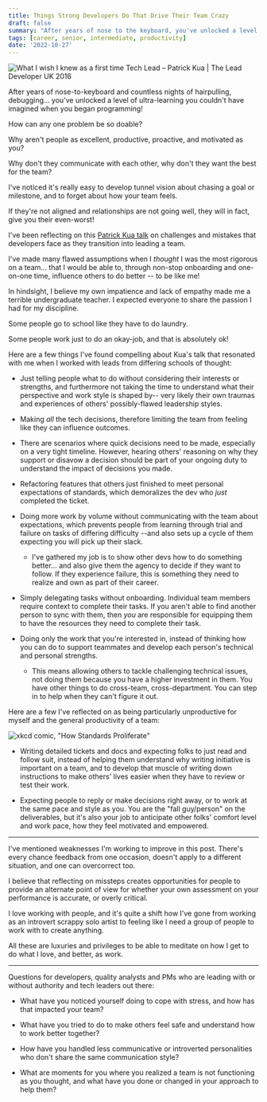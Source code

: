 ```yaml
---
title: Things Strong Developers Do That Drive Their Team Crazy
draft: false
summary: "After years of nose to the keyboard, you've unlocked a level of ultra-learning you could not have imagined! How can anything be so doable? Why aren't people as good as you? Here are some things you might be doing that make your team dynamic shift for the worse."
tags: [career, senior, intermediate, productivity]
date: '2022-10-27'
---
```


![What I wish I knew as a first time Tech Lead – Patrick Kua | The Lead Developer UK 2016](https://dev-to-uploads.s3.amazonaws.com/uploads/articles/kgk87re6sje8r1totb79.png)

After years of nose-to-keyboard and countless nights of hairpulling, debugging... you've unlocked a level of ultra-learning you couldn't have imagined when you began programming!

How can any one problem be so doable?

Why aren't people as excellent, productive, proactive, and motivated as you?

Why don't they communicate with each other, why don't they want the best for the team?

I've noticed it's really easy to develop tunnel vision about chasing a goal or milestone, and to forget about how your team feels.

If they're not aligned and relationships are not going well, they will in fact, give you their even-worst!

I've been reflecting on this [Patrick Kua talk](https://youtu.be/CjgWwmBW-bc) on challenges and mistakes that developers face as they transition into leading a team.

I've made many flawed assumptions when I _thought_ I was the most rigorous on a team… that I would be able to, through non-stop onboarding and one-on-one time, influence others to do better -- to be like me!

In hindsight, I believe my own impatience and lack of empathy made me a terrible undergraduate teacher. I expected everyone to share the passion I had for my discipline.

Some people go to school like they have to do laundry.

Some people work just to do an okay-job, and that is absolutely ok!

Here are a few things I've found compelling about Kua's talk that resonated with me when I worked with leads from differing schools of thought:

- Just telling people what to do without considering their interests or strengths, and furthermore not taking the time to understand what their perspective and work style is shaped by-- very likely their own traumas and experiences of others' possibly-flawed leadership styles.

- Making _all_ the tech decisions, therefore limiting the team from feeling like they can influence outcomes.

- There are scenarios where quick decisions need to be made, especially on a very tight timeline. However, hearing others' reasoning on why they support or disavow a decision should be part of your ongoing duty to understand the impact of decisions you made.

- Refactoring features that others just finished to meet personal expectations of standards, which demoralizes the dev who _just_ completed the ticket.

- Doing more work by volume without communicating with the team about expectations, which prevents people from learning through trial and failure on tasks of differing difficulty --and also sets up a cycle of them expecting you will pick up their slack.

  - I've gathered my job is to show other devs how to do something better... and also give them the agency to decide if they want to follow. If they experience failure, this is something they need to realize and own as part of their career.

- Simply delegating tasks without onboarding. Individual team members require context to complete their tasks. If you aren't able to find another person to sync with them, then _you_ are responsible for equipping them to have the resources they need to complete their task.

- Doing only the work that you're interested in, instead of thinking how you can do to support teammates and develop each person's technical and personal strengths.

  - This means allowing others to tackle challenging technical issues, not doing them because you have a higher investment in them. You have other things to do cross-team, cross-department. You can step in to help when they can't figure it out.

Here are a few I've reflected on as being particularly unproductive for myself and the general productivity of a team:

![xkcd comic, "How Standards Proliferate"](https://imgs.xkcd.com/comics/standards_2x.png)

- Writing detailed tickets and docs and expecting folks to just read and follow suit, instead of helping them understand why writing initiative is important on a team, and to develop that muscle of writing down instructions to make others' lives easier when they have to review or test their work.

- Expecting people to reply or make decisions right away, or to work at the same pace and style as you. You are the "fall guy/person" on the deliverables, but it's also your job to anticipate other folks' comfort level and work pace, how they feel motivated and empowered.

---

I've mentioned weaknesses I'm working to improve in this post. There's every chance feedback from one occasion, doesn't apply to a different situation, and one can overcorrect too.

I believe that reflecting on missteps creates opportunities for people to provide an alternate point of view for whether your own assessment on your performance is accurate, or overly critical.

I love working with people, and it's quite a shift how I've gone from working as an introvert scrappy solo artist to feeling like I need a group of people to work with to create anything.

All these are luxuries and privileges to be able to meditate on how I get to do what I love, and better, as work.

---

Questions for developers, quality analysts and PMs who are leading with or without authority and tech leaders out there:

- What have you noticed yourself doing to cope with stress, and how has that impacted your team?

- What have you tried to do to make others feel safe and understand how to work better together?

- How have you handled less communicative or introverted personalities who don't share the same communication style?

- What are moments for you where you realized a team is not functioning as you thought, and what have you done or changed in your approach to help them?

